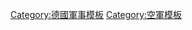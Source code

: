 {{Navbox
|listclass=hlist
|name  = 德国空军联队及团级单位
|title = [[德国空军]][[聯隊 (軍事航空)|联队]]及[[團 (軍隊)|团级]]单位
|image = [[File:Bundeswehr_Logo_Luftwaffe_with_lettering.svg|100px]]
|list1 =
* [[联邦国防部飞行值勤队]]
* [[德国空军第31战术联队|第31战术联队]]
* [[德国空军第33战术联队|第33战术联队]]
* [[德国空军第51战术联队|第51战术联队]]
* [[德国空军第73战术联队|第73战术联队]]
* [[德国空军第74战术联队|第74战术联队]]
* [[德国空军第61空运联队|第61空运联队]]
* [[德国空军第62空运联队|第62空运联队]]
* [[德国空军第63空运联队|第63空运联队]]
* [[德国空军第64直升机联队|第64直升机联队]]
* {{link-de|德国空军第2作战指挥区|Einsatzführungsbereich 2|第2作战指挥区}}
* {{link-de|德国空军第3作战指挥区|Einsatzführungsbereich 3|第3作战指挥区}}
* {{link-de|德国空军支援指挥区|Führungsunterstützungsbereich der Luftwaffe|支援指挥区}}
* [[德国空军第1防空导弹联队|第1防空导弹联队]]
* {{link-de|德国空军目标保护团|Objektschutzregiment der Luftwaffe|目标保护团}}
* [[德国空军第1武器系统保障中心|第1武器系统保障中心]]
* {{link-de|德国空军第2武器系统保障中心|Waffensystemunterstützungszentrum 2|第2武器系统保障中心}}
}}<noinclude>[[Category:德國聯邦國防軍空軍聯隊| ]]
[[Category:德國軍事模板]]
[[Category:空軍模板]]</noinclude>